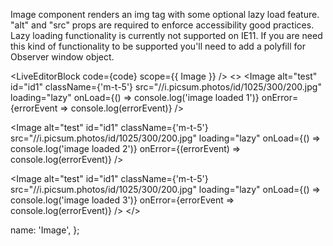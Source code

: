 
Image component renders an img tag with some optional lazy load feature. "alt" and "src" props are required to enforce accessibility good practices.
Lazy loading functionality is currently not supported on IE11. If you are need this kind of functionality to be supported you'll need to add a polyfill for Observer window object.

<LiveEditorBlock code={code} scope={{ Image }} />
<GeneratePropsTable componentName="Image" />
<>
<Image
  alt="test"
  id="id1"
  className={'m-t-5'}
  src="//i.picsum.photos/id/1025/300/200.jpg"
  loading="lazy"
  onLoad={() => console.log('image loaded 1')}
  onError={errorEvent => console.log(errorEvent)}
/>

<Image
  alt="test"
  id="id1"
  className={'m-t-5'}
  src="//i.picsum.photos/id/1025/300/200.jpg"
  loading="lazy"
  onLoad={() => console.log('image loaded 2')}
  onError={(errorEvent) => console.log(errorEvent)}
/>

<Image
  alt="test"
  id="id1"
  className={'m-t-5'}
  src="//i.picsum.photos/id/1025/300/200.jpg"
  loading="lazy"
  onLoad={() => console.log('image loaded 3')}
  onError={errorEvent => console.log(errorEvent)}
/>
</>

  name: 'Image',
};
